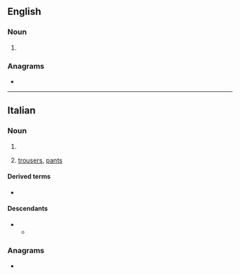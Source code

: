 ==English==

===Noun===
{{head|en|noun form}}

# {{en-irregular plural of|calzone|ending=i}}

===Anagrams===
* {{anagrams|en|a=acilnoz|Lizcano}}

----

==Italian==

===Noun===
{{head|it|noun form|g=m-p}}

# {{plural of|it|calzone}}
# {{lb|it|plurale tantum}} [[trousers]], [[pants]]
#: {{syn|it|pantaloni|g1=m-p|braghe|g2=f-p}}

====Derived terms====
* {{l|it|calzoni alla zuava}}

====Descendants====
* {{desc|el|καλτσούνι|bor=1}}
** {{desc|ro|colțun|bor=1}}

{{C|it|Clothing}}

===Anagrams===
* {{anagrams|it|a=acilnoz|calzino|incalzo|incalzò}}